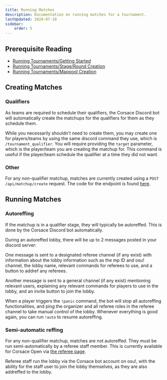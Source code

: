 ```yaml
---
title: Running Matches
description: Documentation on running matches for a tournament.
lastUpdated: 2024-07-10
sidebar:
    order: 5
---
```


## Prerequisite Reading

* [Running Tournaments/Getting Started](../)
* [Running Tournaments/Stage/Round Creation](./stage-round-creation)
* [Running Tournaments/Mappool Creation](./mappool-creation)

## Creating Matches

### Qualifiers

As teams are required to schedule their qualifiers, the Corsace Discord bot will automatically create the matchups for the qualifiers for them as they schedule them.

While you necessarily shouldn't need to create them, you may create one for players/teams by using the same discord command they use, which is `/tournament_qualifier`. You will require providing the `target` parameter, which is the player/team you are creating the matchup for. This command is useful if the player/team schedule the qualifier at a time they did not want.

### Other

For any non-qualifier matchup, matches are currently created using a `POST /api/matchup/create` request. The code for the endpoint is found [here](https://github.com/Corsace/corsace/blob/master/Server/api/routes/matchup.ts#L327).

<CorsaceOnly />

## Running Matches

### Autoreffing

If the matchup is in a qualifier stage, they will typically be autoreffed. This is done by the Corsace Discord bot automatically.

During an autoreffed lobby, there will be up to 2 messages posted in your discord server:

One message is sent to a designated referee channel (if any exist) with information about the lobby information such as the mp ID and osu! channel, the lobby name, relevant commands for referees to use, and a button to addref any referees.

Another message is sent to a general channel (if any exist) mentioning relevant users, explaining any relevant commands for players to use in the lobby, and an invite button to join the lobby.

When a player triggers the `!panic` command, the bot will stop all autoreffing functionalities, and ping the organizer and all referee roles in the referee channel to take manual control of the lobby. Whenever everything is good again, you can run `!auto` to resume autoreffing.

### Semi-automatic reffing

For any non-qualifier matchup, matches are not autoreffed. They must be run semi-automatically by a referee staff member. This is currently available for Corsace Open via [the referee page](https://open.corsace.io/referee).

Referee staff run the lobby via the Corsace bot account on osu!, with the ability for the staff user to join the lobby themselves, as they are also addreffed to the lobby.

<CorsaceOnly />